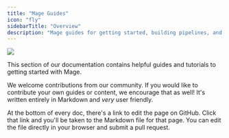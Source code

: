 ```yaml
---
title: "Mage Guides"
icon: "fly"
sidebarTitle: "Overview"
description: "Mage guides for getting started, building pipelines, and more."
---
```


<img noZoom class="hero inline" src="https://github.com/mage-ai/mage-ai/assets/59450879/acb8e96f-dc25-4fe2-a291-aa635c63505d?raw=True"/>

This section of our documentation contains helpful guides and tutorials to getting started with Mage.

We welcome contributions from our community. If you would like to contribute your own guides or content, we encourage that as well! It's written entirely in Markdown and _very_ user friendly.

At the bottom of every doc, there's a link to edit the page on GitHub. Click that link and you'll be taken to the Markdown file for that page. You can edit the file directly in your browser and submit a pull request.
